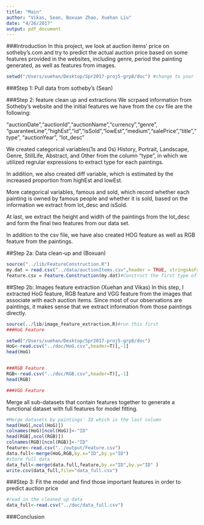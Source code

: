 ```yaml
---
title: "Main"
author: "Vikas, Sean, Boxuan Zhao, Xuehan Liu"
date: "4/26/2017"
output: pdf_document
---
```


###Introduction
In this project, we look at auction items' price on sotheby's.com and try to predict the actual auction price based on some features provided in the websites, including genre, period the painting generated, as well as features from images.
```r
setwd("/Users/xuehan/Desktop/Spr2017-proj5-grp8/doc") #change to your local path
```


###Step 1: Pull data from sotheby's (Sean)



###Step 2: feature clean up and extractions 
We scrpaed information from Sotheby's website and the initial features we have from the csv file are the following:

"auctionDate","auctionId","auctionName","currency","genre", "guaranteeLine","highEst","id","isSold","lowEst","medium","salePrice","title","type", "auctionYear", "lot_desc"

We created categorical variables(1s and 0s) History, Portrait, Landscape, Genre, StillLife, Abstract, and Other from the column "type", in which we utilized regrular expressions to extract type for each paintings.

In addition, we also created diff variable, which is estimated by the increased proportion from highEst and lowEst.

More categorical variables, famous and sold, which record whether each painting is owned by famous people and whether it is sold, based on the information we extract from lot_desc and isSold.

At last, we extract the height and width of the paintings from the lot_desc and form the final two features from our data set.

In addition to the csv file, we have also created HOG feature as well as RGB feature from the paintings. 

##Step 2a: Data clean-up and  (Boxuan)
```r
source("../lib/FeatureConstruction.R")
my.dat = read.csv("../data/auctionItems.csv",header = TRUE, stringsAsFactors = FALSE)
feature.csv = Feature.Construction(my.dat)#Construct the first type of features
```

##Step 2b: Images feature extraction (Xuehan and Vikas)
In this step, I extracted HoG feature, RGB feature and VGG feature from the images that associate with each auction items. Since most of our observations are paintings, it makes sense that we extract information from those paintings directly. 

```r
source(../lib/image_feature_extraction.R)#run this first
###HoG Feature

setwd("/Users/xuehan/Desktop/Spr2017-proj5-grp8/doc")
HoG<-read.csv("../doc/HoG.csv",header=T)[,-1]
head(HoG)


###RGB Feature
RGB<-read.csv("../doc/RGB.csv",header=T)[,-1]
head(RGB)

###VGG Feature


```


Merge all sub-datasets that contain features together to generate a functional dataset with full features for model fitting.

```r
#Merge datasets by paintings' ID which is the last column
head(HoG[,ncol(HoG)])
colnames(HoG)[ncol(HoG)]<-"ID"
head(RGB[,ncol(RGB)])
colnames(RGB)[ncol(RGB)]<-"ID"
feature<-read.csv("../output/Feature.csv")
data.full<-merge(HoG,RGB,by.x="ID",by.y="ID")
#store full data
data_full<-merge(data.full,feature,by.x="ID",by.y="ID" )
write.csv(data_full,file="data_full.csv")
```


###Step 3: Fit the model and find those important features in order to predict auction price
```r
#read in the cleaned up data
data_full<-read.csv("../doc/data_full.csv")
```

###Conclusion